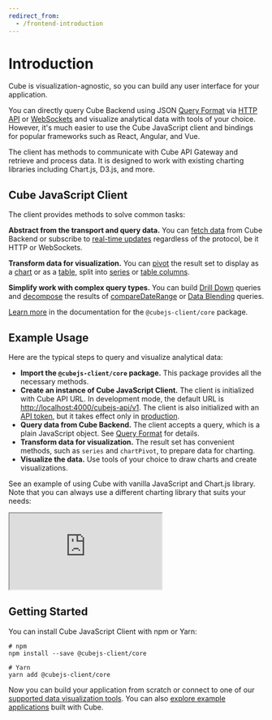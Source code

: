 ```yaml
---
redirect_from:
  - /frontend-introduction
---
```


# Introduction

Cube is visualization-agnostic, so you can build any user interface for your
application.

You can directly query Cube Backend using
JSON [Query Format](https://cube.dev/docs/query-format) via [HTTP API](https://cube.dev/docs/rest-api)
or [WebSockets](https://cube.dev/docs/real-time-data-fetch#web-sockets) and
visualize analytical data with tools of your choice. However, it's much easier
to use the Cube JavaScript client and bindings for popular frameworks such as
React, Angular, and Vue.

The client has methods to communicate with Cube API Gateway and retrieve and
process data. It is designed to work with existing charting libraries including
Chart.js, D3.js, and more.

## Cube JavaScript Client

The client provides methods to solve common tasks:

**Abstract from the transport and query data.** You can
[fetch data](https://cube.dev/docs/@cubejs-client-core#load) from Cube Backend
or subscribe to [real-time updates](https://cube.dev/docs/real-time-data-fetch)
regardless of the protocol, be it HTTP or WebSockets.

**Transform data for visualization.** You can
[pivot](https://cube.dev/docs/@cubejs-client-core#pivot) the result set to
display as a [chart](https://cube.dev/docs/@cubejs-client-core#chart-pivot) or
as a [table](https://cube.dev/docs/@cubejs-client-core#table-pivot), split into
[series](https://cube.dev/docs/@cubejs-client-core#series) or
[table columns](https://cube.dev/docs/@cubejs-client-core#table-columns).

**Simplify work with complex query types.** You can build
[Drill Down](https://cube.dev/docs/@cubejs-client-core#drill-down) queries and
[decompose](https://cube.dev/docs/@cubejs-client-core#decompose) the results of
[compareDateRange](https://cube.dev/docs/query-format#time-dimensions-format) or
[Data Blending](https://cube.dev/docs/recipes/data-blending) queries.

[Learn more](https://cube.dev/docs/@cubejs-client-core) in the documentation for
the `@cubejs-client/core` package.

## Example Usage

Here are the typical steps to query and visualize analytical data:

- **Import the `@cubejs-client/core` package.** This package provides all the
  necessary methods.
- **Create an instance of Cube JavaScript Client.** The client is initialized
  with Cube API URL. In development mode, the default URL is
  [http://localhost:4000/cubejs-api/v1](http://localhost:4000/cubejs-api/v1).
  The client is also initialized with an
  [API token](https://cube.dev/docs/security), but it takes effect only in
  [production](https://cube.dev/docs/deployment/production-checklist).
- **Query data from Cube Backend.** The client accepts a query, which is a plain
  JavaScript object. See [Query Format](https://cube.dev/docs/query-format) for
  details.
- **Transform data for visualization.** The result set has convenient methods,
  such as `series` and `chartPivot`, to prepare data for charting.
- **Visualize the data.** Use tools of your choice to draw charts and create
  visualizations.

See an example of using Cube with vanilla JavaScript and Chart.js library. Note
that you can always use a different charting library that suits your needs:

<iframe
  src="https://codesandbox.io/embed/cube-js-vanilla-javascript-client-zd92i?fontsize=14&hidenavigation=1&theme=dark"
  style={{
      width: "100%",
      height:500,
      border:0,
      borderRadius: 4,
      overflow:"hidden"
    }}
  sandbox="allow-modals allow-forms allow-popups allow-scripts allow-same-origin"
></iframe>

## Getting Started

You can install Cube JavaScript Client with npm or Yarn:

```bash{outputLines: 1,3-4}
# npm
npm install --save @cubejs-client/core

# Yarn
yarn add @cubejs-client/core
```

Now you can build your application from scratch or connect to one of our
[supported data visualization tools](/config/downstream). You can also
[explore example applications](https://cube.dev/docs/examples) built with Cube.
